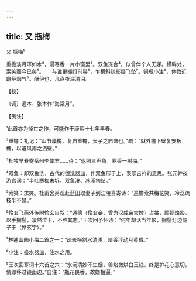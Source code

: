 ```yaml
---
---
---
```

title: 又 瓶梅
---



又 瓶梅¹





重檐淡月浑如水²，浸寒香一片小窗里³。双鱼冻合⁴，似曾伴个人无寐。横眸处，索笑而今已矣⁵。　　与谁更拥灯前髻⁶，乍横斜疏影疑飞坠⁷。铜瓶小注⁸，休教近麝炉烟气⁹。酬伊也，几点夜深清泪。





【校】


〔调〕通本、张本作“海棠月”。





【笺注】


¹此首亦为悼亡之作，可能作于康熙十七年早春。

²重檐：礼记：“山节藻棁，复庙重檐，天子之庙饰也。”疏：“就外檐下壁复安板檐，以避风雨之洒壁。”

³杜牧早春寄岳州李使君……诗：“返照三声角，寒香一树梅。”

⁴双鱼：即双鱼洗，古代的盥洗器皿，作双鱼形于上，表示吉祥的意思。张元幹夜游宫词：“半吐寒梅未坼，双鱼洗、冰澌初结。”

⁵索笑：求笑。杜甫舍弟观赴蓝田取妻子到江陵喜寄诗：“巡檐索共梅花笑，冷蕊疏枝半不禁。”

⁶伶玄飞燕外传附伶玄自叙：“通德（伶玄妾，曾为汉成帝宫婢）占袖，顾视烛影，以手拥髻，凄然泣下，不胜其悲。”王次回予怀诗：“何年却话当年恨，拥髻灯边侍子于（伶玄字）。”

⁷林逋山园小梅二首之一：“疏影横斜水清浅，暗香浮动月黄昏。”

⁸小注：盛水器皿，注水之用。

⁹王次回寒词十六首之六：“水沉清妙不生烟，兽焰微烘白玉钱。终是护花心意切，倩郎移过镜函边。”自注：“瓶花畏香，故嫌相逼。”